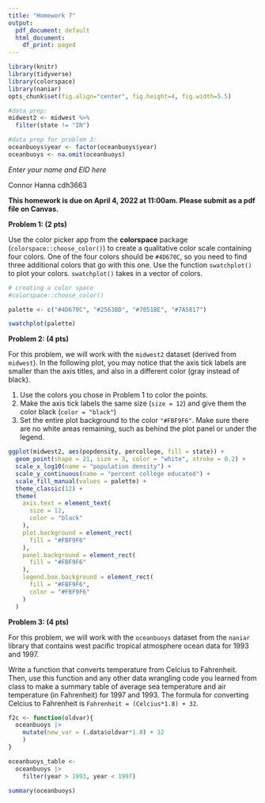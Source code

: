 ```yaml
---
title: "Homework 7"
output:
  pdf_document: default
  html_document:
    df_print: paged
---
```


```r
library(knitr)
library(tidyverse)
library(colorspace)
library(naniar)
opts_chunk$set(fig.align="center", fig.height=4, fig.width=5.5)

#data prep:
midwest2 <- midwest %>%
  filter(state != "IN")

#data prep for problem 3:
oceanbuoys$year <- factor(oceanbuoys$year)
oceanbuoys <- na.omit(oceanbuoys)
```

*Enter your name and EID here*

Connor Hanna
cdh3663

**This homework is due on April 4, 2022 at 11:00am. Please submit as a pdf file on Canvas.**

**Problem 1: (2 pts)** 

Use the color picker app from the **colorspace** package (`colorspace::choose_color()`) to create a qualitative color scale containing four colors. One of the four colors should be `#4D670C`, so you need to find three additional colors that go with this one. Use the function `swatchplot()` to plot your colors. `swatchplot()` takes in a vector of colors. 

```r
# creating a color space
#colorspace::choose_color()

palette <- c("#4D670C", "#25638D", "#70518E", "#7A5817")

swatchplot(palette)
```


**Problem 2: (4 pts)** 

For this problem, we will work with the `midwest2` dataset (derived from `midwest`). In the following plot, you may notice that the axis tick labels are smaller than the axis titles, and also in a different color (gray instead of black). 

1. Use the colors you chose in Problem 1 to color the points.
2. Make the axis tick labels the same size (`size = 12`) and give them the color black (`color = "black"`)
3. Set the entire plot background to the color `"#FBF9F6"`. Make sure there are no white areas remaining, such as behind the plot panel or under the legend.

```r
ggplot(midwest2, aes(popdensity, percollege, fill = state)) +
  geom_point(shape = 21, size = 3, color = "white", stroke = 0.2) +
  scale_x_log10(name = "population density") +
  scale_y_continuous(name = "percent college educated") +
  scale_fill_manual(values = palette) +
  theme_classic(12) +
  theme(
    axis.text = element_text(
      size = 12,
      color = "black"
    ),
    plot.background = element_rect(
      fill = "#FBF9F6"
    ),
    panel.background = element_rect(
      fill = "#FBF9F6"
    ),
    legend.box.background = element_rect(
      fill = "#FBF9F6", 
      color = "#FBF9F6"
    )
  )
```



**Problem 3: (4 pts)** 

For this problem, we will work with the `oceanbuoys` dataset from the `naniar` library that contains west pacific tropical atmosphere ocean data for 1993 and 1997. 

Write a function that converts temperature from Celcius to Fahrenheit. Then, use this function and any other data wrangling code you learned from class to make a summary table of average sea temperature and air temperature (in Fahrenheit) for 1997 and 1993. The formula for converting Celcius to Fahrenheit is `Fahrenheit = (Celcius*1.8) + 32`. 
```r
f2c <- function(oldvar){
  oceanbuoys |>
    mutate(new_var = (.data$oldvar*1.8) + 32
    )
}

oceanbuoys_table <-
  oceanbuoys |>
    filter(year > 1993, year < 1997)

summary(oceanbuoys)
```





